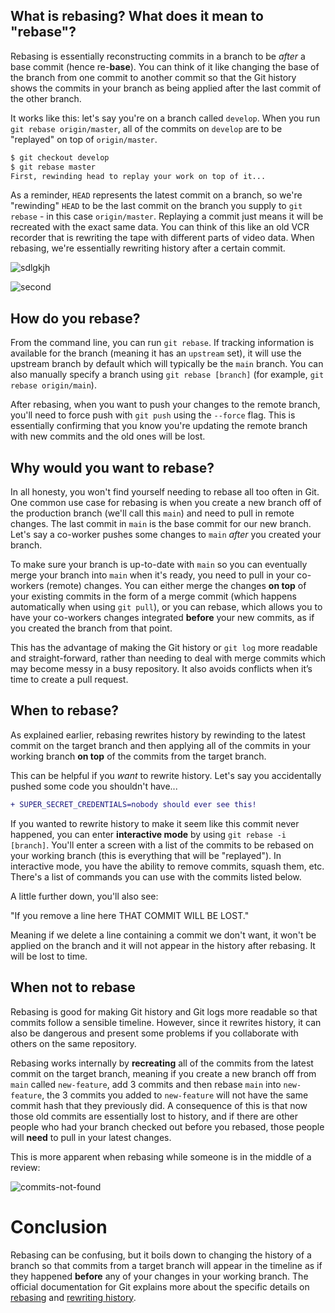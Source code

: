 ## What is rebasing? What does it mean to "rebase"?

Rebasing is essentially reconstructing commits in a branch to be *after* a base commit (hence re-**base**). You can think of it like changing the base of the branch from one commit to another commit so that the Git history shows the commits in your branch as being applied after the last commit of the other branch.

It works like this: let's say you're on a branch called `develop`. When you run `git rebase origin/master`, all of the commits on `develop` are to be "replayed" on top of `origin/master`. 

```bash
$ git checkout develop
$ git rebase master
First, rewinding head to replay your work on top of it...
```

As a reminder, `HEAD` represents the latest commit on a branch, so we're "rewinding" `HEAD` to be the last commit on the branch you supply to `git rebase` - in this case `origin/master`. Replaying a commit just means it will be recreated with the exact same data. You can think of this like an old VCR recorder that is rewriting the tape with different parts of video data. When rebasing, we're essentially rewriting history after a certain commit.

![sdlgkjh](https://user-images.githubusercontent.com/26913683/138873166-2d785258-d74e-4ddc-b1cc-4cb3302b463c.png)

![second](https://user-images.githubusercontent.com/26913683/138873187-e845ba86-1565-41e0-92ae-d5049d62ce1b.png)

## How do you rebase?

From the command line, you can run `git rebase`. If tracking information is available for the branch (meaning it has an `upstream` set), it will use the upstream branch by default which will typically be the `main` branch. You can also manually specify a branch using `git rebase [branch]` (for example, `git rebase origin/main`).

After rebasing, when you want to push your changes to the remote branch, you'll need to force push with `git push` using the `--force` flag. This is essentially confirming that you know you're updating the remote branch with new commits and the old ones will be lost.

## Why would you want to rebase?

In all honesty, you won't find yourself needing to rebase all too often in Git. One common use case for rebasing is when you create a new branch off of the production branch (we'll call this `main`) and need to pull in remote changes. The last commit in `main` is the base commit for our new branch. Let's say a co-worker pushes some changes to `main` *after* you created your branch.

To make sure your branch is up-to-date with `main` so you can eventually merge your branch into `main` when it's ready, you need to pull in your co-workers (remote) changes. You can either merge the changes **on top** of your existing commits in the form of a merge commit (which happens automatically when using `git pull`), or you can rebase, which allows you to have your co-workers changes integrated **before** your new commits, as if you created the branch from that point.

This has the advantage of making the Git history or `git log` more readable and straight-forward, rather than needing to deal with merge commits which may become messy in a busy repository. It also avoids conflicts when it’s time to create a pull request.

## When to rebase?

As explained earlier, rebasing rewrites history by rewinding to the latest commit on the target branch and then applying all of the commits in your working branch **on top** of the commits from the target branch. 

This can be helpful if you *want* to rewrite history. Let's say you accidentally pushed some code you shouldn't have...

```diff
+ SUPER_SECRET_CREDENTIALS=nobody should ever see this!
```

If you wanted to rewrite history to make it seem like this commit never happened, you can enter **interactive mode** by using `git rebase -i [branch]`. You'll enter a screen with a list of the commits to be rebased on your working branch (this is everything that will be "replayed"). In interactive mode, you have the ability to remove commits, squash them, etc. There's a list of commands you can use with the commits listed below.

A little further down, you'll also see:

"If you remove a line here THAT COMMIT WILL BE LOST."

Meaning if we delete a line containing a commit we don't want, it won't be applied on the branch and it will not appear in the history after rebasing. It will be lost to time.

## When **not** to rebase

Rebasing is good for making Git history and Git logs more readable so that commits follow a sensible timeline. However, since it rewrites history, it can also be dangerous and present some problems if you collaborate with others on the same repository.

Rebasing works internally by **recreating** all of the commits from the latest commit on the target branch, meaning if you create a new branch off from `main` called `new-feature`, add 3 commits and then rebase `main` into `new-feature`, the 3 commits you added to `new-feature` will not have the same commit hash that they previously did. A consequence of this is that now those old commits are essentially lost to history, and if there are other people who had your branch checked out before you rebased, those people will **need** to pull in your latest changes.

This is more apparent when rebasing while someone is in the middle of a review: 

![commits-not-found](https://user-images.githubusercontent.com/26913683/138873236-656a3665-2ad8-4b8d-9d16-2ad1643582a2.png)

# Conclusion

Rebasing can be confusing, but it boils down to changing the history of a branch so that commits from a target branch will appear in the timeline as if they happened **before** any of your changes in your working branch. The official documentation for Git explains more about the specific details on [rebasing](https://git-scm.com/docs/git-rebase) and [rewriting history](https://git-scm.com/book/en/v2/Git-Tools-Rewriting-History).

<!--[PROPERTIES]
- slug: 'git-rebase'
  title: 'Rebasing in Git'
  description: "What does it mean to rebase in Git, and how do you do it?"
  image: "https://imgur.com/Uys3Jro.png"
  createdAt: 1635250336916
  location: 'posts/git-rebase.mdx'
  labels:
    - git
    - cli
    - rebase
-->
